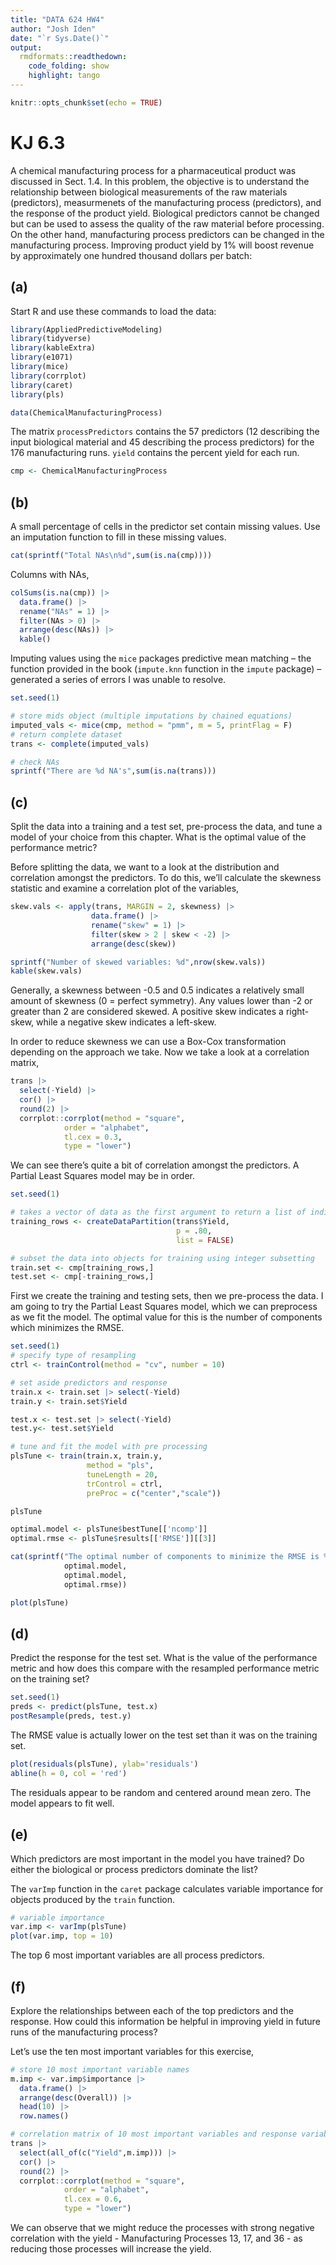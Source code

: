 ```yaml
---
title: "DATA 624 HW4"
author: "Josh Iden"
date: "`r Sys.Date()`"
output: 
  rmdformats::readthedown:
    code_folding: show
    highlight: tango
---
```


```r
knitr::opts_chunk$set(echo = TRUE)
```

# KJ 6.3

A chemical manufacturing process for a pharmaceutical product was discussed in Sect. 1.4. In this problem, the objective is to understand the relationship between biological measurements of the raw materials (predictors), measurmenets of the manufacturing process (predictors), and the response of the product yield. Biological predictors cannot be changed but can be used to assess the quality of the raw material before processing. On the other hand, manufacturing process predictors can be changed in the manufacturing process. Improving product yield by 1% will boost revenue by approximately one hundred thousand dollars per batch:

## (a) 

Start R and use these commands to load the data:

```r
library(AppliedPredictiveModeling)
library(tidyverse)
library(kableExtra)
library(e1071)
library(mice)
library(corrplot)
library(caret)
library(pls)

data(ChemicalManufacturingProcess)
```

The matrix `processPredictors` contains the 57 predictors (12 describing the input biological material and 45 describing the process predictors) for the 176 manufacturing runs. `yield` contains the percent yield for each run.

```r
cmp <- ChemicalManufacturingProcess
```

## (b)  

A small percentage of cells in the predictor set contain missing values. Use an imputation function to fill in these missing values. 

```r
cat(sprintf("Total NAs\n%d",sum(is.na(cmp))))
```

Columns with NAs, 

```r
colSums(is.na(cmp)) |> 
  data.frame() |>
  rename("NAs" = 1) |>
  filter(NAs > 0) |>
  arrange(desc(NAs)) |>
  kable()
```

Imputing values using the `mice` packages predictive mean matching -- the function provided in the book (`impute.knn` function in the `impute` package) -- generated a series of errors I was unable to resolve.  

```r
set.seed(1)

# store mids object (multiple imputations by chained equations)
imputed_vals <- mice(cmp, method = "pmm", m = 5, printFlag = F)
# return complete dataset
trans <- complete(imputed_vals)

# check NAs
sprintf("There are %d NA's",sum(is.na(trans)))
```

## (c)  

Split the data into a training and a test set, pre-process the data, and tune a model of your choice from this chapter. What is the optimal value of the performance metric?

Before splitting the data, we want to a look at the distribution and correlation amongst the predictors. To do this, we'll calculate the skewness statistic and examine a correlation plot of the variables, 

```r
skew.vals <- apply(trans, MARGIN = 2, skewness) |>
                  data.frame() |>
                  rename("skew" = 1) |>
                  filter(skew > 2 | skew < -2) |>
                  arrange(desc(skew))

sprintf("Number of skewed variables: %d",nrow(skew.vals))
kable(skew.vals)
```


Generally, a skewness between -0.5 and 0.5 indicates a relatively small amount of skewness (0 = perfect symmetry). Any values lower than -2 or greater than 2 are considered skewed. A positive skew indicates a right-skew, while a negative skew indicates a left-skew. 


In order to reduce skewness we can use a Box-Cox transformation depending on the approach we take. Now we take a look at a correlation matrix, 

```r
trans |>
  select(-Yield) |>
  cor() |>
  round(2) |>
  corrplot::corrplot(method = "square",
            order = "alphabet",
            tl.cex = 0.3,
            type = "lower")
```

We can see there's quite a bit of correlation amongst the predictors. A Partial Least Squares model may be in order. 

```r
set.seed(1)

# takes a vector of data as the first argument to return a list of indices
training_rows <- createDataPartition(trans$Yield,
                                     p = .80,
                                     list = FALSE)

# subset the data into objects for training using integer subsetting
train.set <- cmp[training_rows,]
test.set <- cmp[-training_rows,]
```

First we create the training and testing sets, then we pre-process the data. I am going to try the Partial Least Squares model, which we can preprocess as we fit the model. The optimal value for this is the number of components which minimizes the RMSE.

```r
set.seed(1)
# specify type of resampling 
ctrl <- trainControl(method = "cv", number = 10)

# set aside predictors and response 
train.x <- train.set |> select(-Yield)
train.y <- train.set$Yield

test.x <- test.set |> select(-Yield)
test.y<- test.set$Yield

# tune and fit the model with pre processing 
plsTune <- train(train.x, train.y,
                 method = "pls",
                 tuneLength = 20,
                 trControl = ctrl,
                 preProc = c("center","scale"))

plsTune
```

```r
optimal.model <- plsTune$bestTune[['ncomp']]
optimal.rmse <- plsTune$results[['RMSE']][[3]]

cat(sprintf("The optimal number of components to minimize the RMSE is %i\nThe RMSE using %i components is %f.",
            optimal.model,
            optimal.model,
            optimal.rmse))
```

```r
plot(plsTune)
```


## (d)   

Predict the response for the test set. What is the value of the performance metric and how does this compare with the resampled performance metric on the training set?  

```r
set.seed(1)
preds <- predict(plsTune, test.x)
postResample(preds, test.y)
```

The RMSE value is actually lower on the test set than it was on the training set. 

```r
plot(residuals(plsTune), ylab='residuals')
abline(h = 0, col = 'red')
```

The residuals appear to be random and centered around mean zero. The model appears to fit well.  


## (e)   

Which predictors are most important in the model you have trained? Do either the biological or process predictors dominate the list?  

The `varImp` function in the `caret` package calculates variable importance for objects produced by the `train` function. 

```r
# variable importance
var.imp <- varImp(plsTune)
plot(var.imp, top = 10)
```

The top 6 most important variables are all process predictors. 

## (f)   

Explore the relationships between each of the top predictors and the response. How could this information be helpful in improving yield in future runs of the manufacturing process? 

Let's use the ten most important variables for this exercise, 

```r
# store 10 most important variable names
m.imp <- var.imp$importance |>
  data.frame() |>
  arrange(desc(Overall)) |>
  head(10) |>
  row.names()

# correlation matrix of 10 most important variables and response variable
trans |>
  select(all_of(c("Yield",m.imp))) |>
  cor() |>
  round(2) |>
  corrplot::corrplot(method = "square",
            order = "alphabet",
            tl.cex = 0.6,
            type = "lower")
```

We can observe that we might reduce the processes with strong negative correlation with the yield - Manufacturing Processes 13, 17, and 36 - as reducing those processes will increase the yield. 
